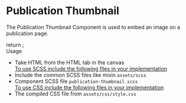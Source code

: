 
<Meta title="Atoms/Cards/Publication Thumbnail"/>

<style>{`
.subheading {
  font-weight: 700;
  font-size: 24px;
  color: #031c2d;
  line-height: 24px;
  margin-bottom: 12px;
  margin-top: 40px;
}
`}</style>  

# Publication Thumbnail
The Publication Thumbnail Component is used to embed an image on a publication page.

<Story name="Publication Thumbnail">
  return <Publicationthumb> </Publicationthumb> ;
</Story>

<div className="subheading">Usage</div>
<ul>
<li>Take HTML from the HTML tab in the canvas</li>
<u>To use SCSS include the following files in your implementation</u>
<li>Include the common SCSS files like mixin <code>assets/scss</code></li>
<li>Component SCSS file <code>publication-thumbnail.scss</code></li>
<u>To use CSS include the following files in your implementation</u>
<li>The compiled CSS file from <code>assets/css/style.css</code></li>
</ul>
